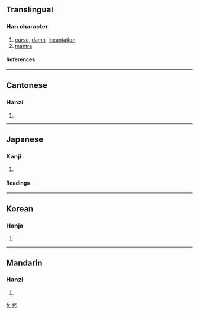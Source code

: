 {{see|呪}}

==Translingual==
===Han character===
{{Han char|rn=30|rad=口|as=05|sn=8|four=6621<sub>7</sub>|canj=口口竹弓 (RRHN)}}
# [[curse]], [[damn]], [[incantation]]
# [[mantra]]
====References====
{{Han ref|kx=0185.211|dkj=03444|dj=0401.030|hdz=10277.180|uh=5492|ud=21650|bh=A947|bd=43335}}
----
==Cantonese==
===Hanzi===
{{yue-hanzi|jyut=|y=jau3}}
# {{defn|Cantonese}}
----
==Japanese==
===Kanji===
{{ja-kanji|grade=|rs=口05}}
# {{defn|Japanese}} 
====Readings====
{{ja-readings|on=[[しゅ]] (shu), [[しゅう]] (shū), [[じゅ]] (ju)|kun=[[のろう]] (norou), [[のろい]] (noroi)}}
----
==Korean==
===Hanja===
{{ko-hanja|hangeul=주|rv=ju|mr=chu}}
# {{defn|Korean}}
----
==Mandarin==
===Hanzi===
{{cmn-hanzi|pin=[[gā]] (ga1), [[zhòu]] (zhou4)|wg=ka<sup>1</sup>, chou<sup>4</sup>}}
# {{defn|Mandarin}}

[[fr:咒]]